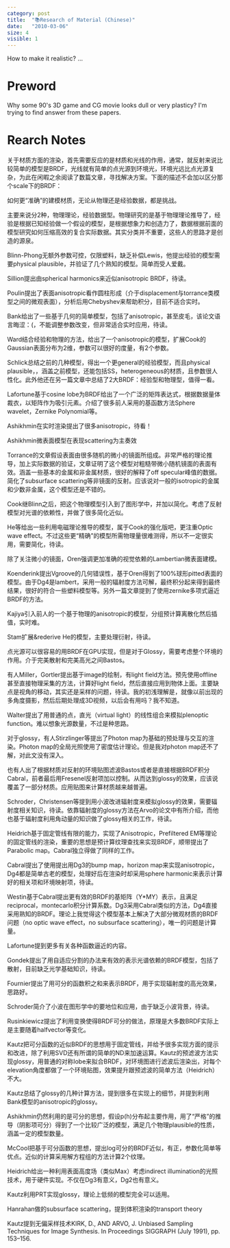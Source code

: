 ```yaml
---
category: post
title:  "📚Research of Material (Chinese)"
date:   "2010-03-06"
size: 4
visible: 1
---
```


How to make it realistic? ...

# Preword

Why some 90's 3D game and CG movie looks dull or very plasticy? I'm trying to find answer from these papers.

# Rearch Notes

关于材质方面的渲染，首先需要反应的是材质和光线的作用，通常，就反射来说比较简单的模型是BRDF，光线就有简单的点光源到环境光，环境光远比点光源复杂，为此在闲暇之余阅读了数篇文章，寻找解决方案。下面的描述不会加以区分那个scale下的BRDF：

如何更“准确”的建模材质，无论从物理还是经验数据，都是挑战。

主要来说分2种，物理理论，经验数据型。物理研究的是基于物理理论推导了，经验是根据已知经验做一个假设的模型，是根据想象力和创造力了，数据根据前面的模型研究如何压缩高效的复合实际数据。其实分类并不重要，这些人的思路才是创造的源泉。

Blinn-Phong无额外参数可控，仅限塑料，缺乏补偿Lewis，他提出经验的模型需要physical plausible，并验证了几个熟知的模型。简单而受人爱戴。

Sillion提出由spherical harmonics来近似anisotropic BRDF，待读。

Poulin提出了表面anisotropic看作圆柱形成（介于displacement与torrance类模型之间的微观表面），分析后用Chebyshev来帮助积分，目前不适合实时。

Bank给出了一些基于几何的简单模型，包括了anisotropic，甚至皮毛，该论文语言晦涩：(，不能调整参数改变，但非常适合实时应用，待读。

Ward结合经验和物理的方法，给出了一个anisotropic的模型，扩展Cook的Gaussian表面分布为2维，参数可以很好的度量，有2个参数。

Schlick总结之前的几种模型，得出一个更general的经验模型，而且physical plausible，，涵盖之前模型，还能包括SS，heterogeneous的材质，且参数很人性化。此外他还在另一篇文章中总结了2大BRDF：经验型和物理型，值得一看。

Lafortune基于cosine lobe为BRDF给出了一个广泛的矩阵表达式，根据数据量体裁衣，以矩阵作为吸引元素。介绍了很多前人采用的基函数方法Sphere wavelet，Zernike Polynomial等。

Ashikhmin在实时渲染提出了很多anisotropic，待看！

Ashikhmin微表面模型在表现scattering为主奏效

Torrance的文章假设表面由很多随机的微小的镜面所组成。非常严格的理论推导，加上实际数据的验证，文章证明了这个模型对粗糙带微小随机镜面的表面有效。涵盖一些基本的金属和非金属材质，很好的解释了off specular峰值的数据。简化了subsurface scattering等非镜面的反射。应该说对一般的isotropic的金属和少数非金属，这个模型还是不错的。

Cook继Blinn之后，把这个物理模型引入到了图形学中，并加以简化。考虑了反射模型对光谱的依赖性，并做了很多简化近似。

He等给出一些利用电磁理论推导的模型，属于Cook的强化版吧，更注重Optic wave effect。不过这些更“精确”的模型所需物理量很难测得，所以不一定很实用，需要简化，待读。

除了关注微小的镜面，Oren强调更加准确的视觉依赖的Lambertian微表面建模。

Koenderink提出Vgroove的几何错误性，基于Oren得到了100%球形pitted表面的模型。由于Dg4是lambert，采用一般的辐射度方法可解，最终积分起来得到最终结果，很好的符合一些塑料模型等。另外一篇文章提到了使用zernike多项式逼近BRDF的方法。

Kajiya引入前人的一个基于物理的anisotropic的模型，分组预计算离散化然后插值，实时难。

Stam扩展&rederive He的模型，主要处理衍射，待读。

点光源可以很容易的用BRDF在GPU实现，但是对于Glossy，需要考虑整个环境的作用。介于完美散射和完美高光之间Bastos。

有人Miller，Gortler提出基于image的绘制，有light field方法。预先使用offline甚至直接物理采集的方法，计算好light field，然后直接应用到物体上面。主要缺点是视角的移动，其实还是采样的问题，待读。我的初浅理解是，就像以前出现的多角度摄影，然后后期处理成3D视频，以后会有用吗？我不知道。

Walter提出了用普通的点，直光（virtual light）的线性组合来模拟plenoptic function。难以想象光源数量，不过是种思路。

对于glossy，有人Stirzlinger等提出了Photon map为基础的预处理与交互的渲染。Photon map的全局光照使用了密度估计理论。但是我对photon map还不了解，对此文没有深入。

也有人出了根据材质对反射的环境贴图滤波Bastos或者是直接根据BRDF积分Cabral，前者最后用Fresenel反射项加以控制。从而达到glossy的效果，应该说覆盖了一部分材质。应用贴图来计算材质越来越普遍。

Schroder，Christensen等提到用小波改进辐射度来模拟glossy的效果，需要辐射度相关知识，待读。依靠辐射度的glossy方法在Arvo的论文中有所介绍，而他也基于辐射度利用角动量的知识做了glossy相关的工作，待读。

Heidrich基于固定管线有限的能力，实现了Anisotropic，Prefiltered EM等理论的固定管线的渲染，重要的思想是预计算纹理查找来实现BRDF，顺带提出了Parabolic map。Cabral独立得做了同样的工作。

Cabral提出了使用提出用Dg3的bump map，horizon map来实现anisotropic，Dg4都是简单古老的模型，处理好后在渲染时却采用sphere harmonic来表示计算好的相关项和环境映射项，待读。

Westin基于Cabral提出更有效的BRDF的基矩阵（Y*MY）表示，且满足reciprocal，montecarlo积分计算系数。Dg3采用Cabral类似的方法，Dg4直接采用熟知的BRDF。理论上我觉得这个模型基本上解决了大部分微观材质的BRDF问题（no optic wave effect，no subsurface scattering），唯一的问题是计算量。

Lafortune提到更多有关各种函数逼近的内容。

Gondek提出了用自适应分割的办法来有效的表示光谱依赖的BRDF模型，包括了散射，目前缺乏光学基础知识，待读。

Fournier提出了用可分的函数积之和来表示BRDF，用于实现辐射度的高光效果，思路好。

Schroder简介了小波在图形学中的要地位和应用，由于缺乏小波背景，待读。

Rusinkiewicz提出了利用变换使得BRDF可分的做法，原理是大多数BRDF实际上是主要随着halfvector等变化。

Kautz把可分函数的近似BRDF的思想用于固定管线，并给予很多实现方面的提示和改进，除了利用SVD还有所谓的简单的ND来加速运算。Kautz的预滤波方法实现glossy，用普通的对称lobe来拟合BRDF，对环境图进行滤波后渲染出，对每个elevation角度都做了一个环境贴图，效果提升跟预滤波的简单方法（Heidrich）不大。

Kautz总结了glossy的几种计算方法，提到很多在实现上的细节，并提到利用Bank模型的anisotropic的glossy。

Ashikhmin仍然利用的是可分的思想，假设p(h)分布起主要作用，用了“严格”的推导（阴影项可分）得到了一个比较广泛的模型，满足几个物理plausible的性质，涵盖一定的模型数量。

McCool把基于可分函数的思想，提出log可分的BRDF近似，有正，参数化简单等优点。近似的计算采用解方程组的方法计算2个纹理。

Heidrich给出一种利用表面高度场（类似Max）考虑indirect illumination的光照技术，用于硬件实现。不仅在Dg3有意义，Dg2也有意义。

Kautz利用PRT实现glossy，理论上低频的模型完全可以适用。

Hanrahan做的subsurface scattering，提到体积渲染的transport theory

Kautz提到无偏采样技术KIRK, D., AND ARVO, J. Unbiased Sampling Techniques for Image Synthesis. In Proceedings SIGGRAPH (July 1991), pp. 153–156.

